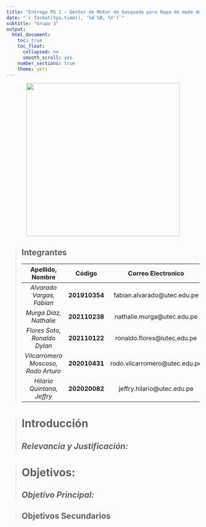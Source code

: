 ---
title: "Entrega PG 1 - Gestor de Motor de busqueda para Ropa de mode de la India"
date: "`r format(Sys.time(), '%d %B, %Y')`"
subtitle: "Grupo 3"
output:
  html_document:
    toc: true
    toc_float:
      collapsed: no
      smooth_scroll: yes
    number_sections: true
    theme: yeti
---

<center>![][link1]</center>

> ## Integrantes 
**Apellido, Nombre**|**Código**|**Correo Electronico**|
:--------------------:|:----------:|:---------------------:|
|*Alvarado Vargas, Fabian*| **201910354** |fabian.alvarado@utec.edu.pe|
|*Murga Díaz, Nathalie*| **202110238** |nathalie.murga@utec.edu.pe|
|*Flores Soto, Ronaldo Dylan*| **202110122** |ronaldo.flores@iutec.edu.pe|
|*Vilcarromero Moscoso, Rodo Arturo*| **202010431** |rodo.vilcarromero@utec.edu.pe| 
|*Hilario Quintana, Jeffry*| **202020082** |jeffry.hilario@utec.edu.pe|

> # **Introducción**
> ## *Relevancia y Justificación:*

> # **Objetivos:**
> ## *Objetivo Principal:*

> ## Objetivos Secundarios




[link1]:https://cita.utec.edu.pe/assets/uploads/2019/05/logo_utec.png {width='400px'}